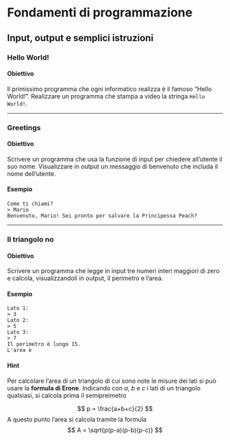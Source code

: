# Fondamenti di programmazione {#fondamenti}

## Input, output e semplici istruzioni
### Hello World!
#### Obiettivo{-}
Il primissimo programma che ogni informatico realizza è il famoso "Hello World!". Realizzare un programma che stampa a video la stringa `Hello World!`.

---

### Greetings
#### Obiettivo{-}
Scrivere un programma che usa la funzione di input per chiedere all'utente il suo nome. Visualizzare in output un messaggio di benvenuto che includa il nome dell'utente.

#### Esempio{-}
```
Come ti chiami?
> Mario
Benvenuto, Mario! Sei pronto per salvare la Principessa Peach?
```

---

### Il triangolo no
#### Obiettivo{-}
Scrivere un programma che legge in input tre numeri interi maggiori di zero e calcola, visualizzandoli in output, il perimetro e l'area.

#### Esempio{-}
```
Lato 1:
> 3
Lato 2:
> 5
Lato 3:
> 7
Il perimetro è lungo 15.
L'area è 
```

#### Hint{-}
Per calcolare l'area di un triangolo di cui sono note le misure dei lati si può usare la **formula di Erone**. Indicando con $a$, $b$ e $c$ i lati di un triangolo qualsiasi, si calcola prima il semipreimetro

$$
p = \frac{a+b+c}{2}
$$
A questo punto l'area si calcola tramite la formula
$$
A = \sqrt{p(p-a)(p-b)(p-c)}
$$
